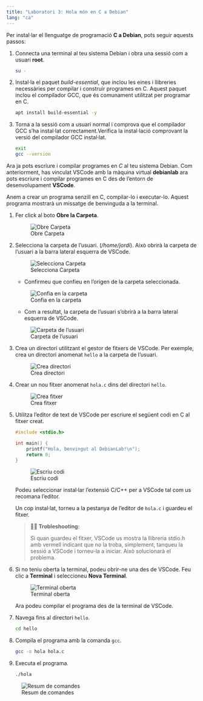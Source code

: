 ```yaml
---
title: "Laboratori 3: Hola món en C a Debian"
lang: "ca"
---
```


Per instal·lar el llenguatge de programació **C a Debian**, pots seguir aquests passos:

1. Connecta una terminal al teu sistema Debian i obra una sessió com a usuari **root**.

    ```sh
    su -
    ```

2. Instal·la el paquet *build-essential*, que inclou les eines i llibreries necessàries per compilar i construir programes en C. Aquest paquet inclou el compilador GCC, que és comunament utilitzat per programar en C.

    ```sh
    apt install build-essential -y
    ```

3. Torna a la sessió com a usuari normal i comprova que el compilador GCC s'ha instal·lat correctament.Verifica la instal·lació comprovant la versió del compilador GCC instal·lat.

    ```sh
    exit
    gcc --version
    ```

Ara ja pots escriure i compilar programes en *C* al teu sistema Debian. Com anteriorment, has vinculat VSCode amb la màquina virtual **debianlab** ara pots escriure i compilar programes en C des de l'entorn de desenvolupament **VSCode**.

Anem a crear un programa senzill en C, compilar-lo i executar-lo. Aquest programa mostrarà un missatge de benvinguda a la terminal.

1. Fer click al boto **Obre la Carpeta**.

    ![Obre Carpeta](./figures/vscode/open-folder.png)

2. Selecciona la carpeta de l'usuari. (*/home/jordi*). Això obrirà la carpeta de l'usuari a la barra lateral esquerra de VSCode.

    ![Selecciona Carpeta](./figures/vscode/select-folder.png)

   - Confirmeu que confieu en l'origen de la carpeta seleccionada.

    ![Confia en la carpeta](./figures/vscode/trust-folder.png)

   - Com a resultat, la carpeta de l'usuari s'obrirà a la barra lateral esquerra de VSCode.

    ![Carpeta de l'usuari](./figures/vscode/user-folder.png)

3. Crea un directori utilitzant el gestor de fitxers de VSCode. Per exemple, crea un directori anomenat `hello` a la carpeta de l'usuari.

    ![Crea directori](./figures/vscode/create-dir.png)

4. Crear un nou fitxer anomenat `hola.c` dins del directori `hello`.

    ![Crea fitxer](./figures/vscode/create-file.png)

5. Utilitza l'editor de text de VSCode per escriure el següent codi en C al fitxer creat.

    ```c
    #include <stdio.h>

    int main() {
        printf("Hola, benvingut al DebianLab!\n");
        return 0;
    }
    ```

    ![Escriu codi](./figures/vscode/write-code.png)

    Podeu seleccionar instal·lar l'extensió C/C++ per a VSCode tal com us recomana l'editor.

    Un cop instal·lat, torneu a la pestanya de l'editor de `hola.c` i guardeu el fitxer.

    > **😵‍💫 Trobleshooting:**
    >
    > Si quan guardeu el fitxer, VSCode us mostra la llibreria stdio.h amb vermell indicant que no la troba, simplement, tanqueu la sessió a VSCode i torneu-la a iniciar. Això solucionarà el problema.

6. Si no teniu oberta la terminal, podeu obrir-ne una des de VSCode. Feu clic a **Terminal** i seleccioneu **Nova Terminal**.

    ![Terminal oberta](./figures/vscode/terminal.png)

    Ara podeu compilar el programa des de la terminal de VSCode.

7. Navega fins al directori `hello`.

    ```sh
    cd hello
    ```

8. Compila el programa amb la comanda `gcc`.

    ```sh
    gcc -o hola hola.c
    ```

9. Executa el programa.

    ```sh
    ./hola
    ```

![Resum de comandes](./figures/vscode/commands.png)
